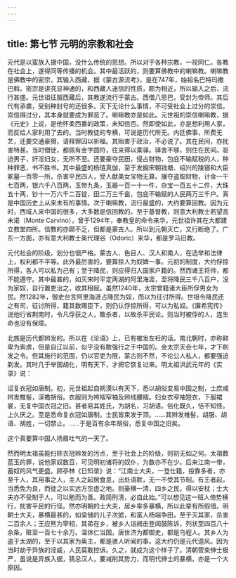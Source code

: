 ```yaml
---
---
---
```

title: 第七节 元明的宗教和社会
---




元代是以蛮族入据中国，没什么传统的思想。所以对于各种宗教，一视同仁。各教在社会上，遂得同等传播的机会。其中最活跃的，则要算佛教中的喇嘛教。喇嘛教是佛教中的密宗，其输入西藏，据《蒙古源流考》，是在747年，始祖名巴特玛撒巴斡。密宗是讲究显神通的，和西藏人迷信的性质，颇为相近，所以输入之后，流行甚盛。元世祖征服西藏后，其教遂流行于蒙古。西僧八思巴，受封为帝师。其后代有承袭，受别种封号的还很多。天下无论什么事情，不可受社会上过分的崇信。崇信得过分，其本身就要成为罪恶了。喇嘛教亦是如此。元世祖的崇信喇嘛教，据《元史》上说，是他怀柔西番的政策，未知信否。然即使如此，亦是想利用人家，而反给人家利用了去的。当时教徒的专横，可说是历代所无。内廷佛事，所费无艺，还要交通豪猾，请释罪囚以祈福。其贻害于政治，不必说了。其在民间，亦扰害特甚。当时僧徒，都佩有金字圆符，往来得以乘驿。驿舍不够，则住在民间。驱迫男子，奸淫妇女，无所不至。还要豪夺民田，侵占财物，包庇不输赋税的人，种种罪恶，书不胜书。其中最盛的杨琏真伽，至于发掘宋朝钱塘、绍兴的陵寝和大臣冢墓一百零一所，杀害平民四人，受人献美女宝物无算。攘夺盗取财物，计金一千七百两，银六千八百两，玉带九条，玉器一百一十一件，杂宝一百五十二件，大珠五十两，钞十一万六千二百锭，田二万三千亩，包庇不输赋的人民两万三千户。真是中国历史上从来未有的事情。次于喇嘛教，流行最盛的，大约要算回教。因为元时，西域人来中国的很多，大多数是信回教的。至于基督教，则意大利教士若望高未诺（Monte Carvino），曾于1294年，奉教皇的命令来华。元世祖许其在大都建立教堂四所。信教的亦颇不乏，但都是蒙古人。所以到元朝灭亡，又行断绝了。广东一方面，亦有意大利教士奥代理谷（Odoric）来华，都是罗马旧教。

元代社会的阶级，划分也很严格。蒙古人、色目人、汉人和南人，在选举和法律上，权利都不平等。此外最厉害的，要算掠人为奴婢一事。元初的制度，大约俘掠所得，各人可以私为己有；至于降民，则应得归入国家户籍的。然而诸王将帅，都不能遵守。其中最甚的，如灭宋时平定两湖的阿里海涯，至将降民三千八百户，没为家奴，自行置吏治之，收其租赋。虽然1240年，太宗曾籍诸大臣所俘男女为民。然1282年，御史台言阿里海涯占降民为奴，而以为征讨所得。世祖令降民还之有司，征讨所得，籍其数赐臣下，则仍认俘掠所得，可以为私奴。《廉希宪传》说他行省荆南时，令凡俘获之人，敢杀者，以故杀平民论。则当时被俘的人，连生命也没有保障。

北族是历代都辫发的。所以在《论语》上，已有被发左衽的话。南北朝时，亦称鲜卑为索虏，但是自辽以前，似乎没有敢强行之于中国的。金太宗天会七年，才下削发之令。但其施行的范围，仍以官吏为限，蒙古则不然，不论公人私人，都要强迫剃发。其时几于举国胡化，明有天下，才把它恢复过来。明太祖洪武元年的《实录》说：

诏复衣冠如唐制。初，元世祖起自朔漠以有天下，悉以胡俗变易中国之制，士庶咸辫发椎髻，深襜胡俗。衣服则为袴褶窄袖及辫线腰褶。妇女衣窄袖短衣，下服裙裳，无复中国衣冠之旧。甚者易其姓氏，为胡名，习胡语。俗化既久，恬不知怪。上久厌之。至是悉命复衣冠如唐制。士民皆束发于顶。……其辫发椎髻，胡服、胡语、胡姓，一切禁止。……于是百有余年胡俗，悉复中国之旧矣。

这个真要算中国人扬眉吐气的一天了。

然而明太祖虽能扫除衣冠辫发的污点，至于社会上的阶级，则初无如之何。太祖数蓝玉的罪，说他家奴数百，可见明初诸将的奴仆，为数亦不在少。后来江南一带，蓄奴的风气更盛。顾亭林《日知录》说：“江南士大夫，一登仕籍，投靠多者，亦至千人，其用事之人，主人之起居食息，出处语默，无一不受其节制。有王者起，当悉免为良，而徙之以实远方空虚之地。则豪横一清，四乡之民，得以安枕；士大夫亦不受制于人，可以勉而为善。政简刑清，必自此始。”可以想见这一班人倚势横行，扰害平民的行径。然亦明朝的士大夫，居乡率多暴横，所以此辈有所假借。明朝士大夫，暴横最甚的，如梁储的儿子次摅，和富人杨端争田，至于灭其家，杀害二百余人；王应熊为宰相，其弟在乡，被乡人诣阙击登闻鼓陈诉，列状至四百八十余条，赃至一百七十余万。温体仁当国，唐世济为都御史，都是乌程人。其乡人为盗于太湖的，至于以其家为奥主，都是骇人听闻的事。这大约仍是元代遗风。因为当时劫于异族的淫威，人民莫敢控诉。久之，就成为这个样子了。清朝管束绅士极严，虽说是异族入据，猜忌汉人，要减削其势力，而明代绅士的暴横，亦是一个大原因。